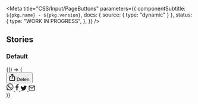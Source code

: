 

<Meta
  title="CSS/Input/PageButtons"
  parameters={{
    componentSubtitle: `${pkg.name} - ${pkg.version}`,
    docs: { source: { type: "dynamic" } },
    status: {
      type: "WORK IN PROGRESS",
    },
  }}
/>

<Description markdown={readme} />

## Stories

### Default

<Canvas>
  <Story name="Default">
    {() => (
      <div class="denhaag-page-buttons">
        <div>
          <button class="denhaag-button denhaag-share-button denhaag-page-buttons__outline-dark-action">
            <svg
              class="denhaag-page-buttons__outline-dark-action__icon"
              xmlns="http://www.w3.org/2000/svg"
              width="16"
              height="20"
              viewBox="0 0 16 21"
              fill="none"
            >
              <path
                d="M7.29289 0.792893C7.68342 0.402369 8.31658 0.402369 8.70711 0.792893L11.7071 3.79289C12.0976 4.18342 12.0976 4.81658 11.7071 5.20711C11.3166 5.59763 10.6834 5.59763 10.2929 5.20711L9 3.91421V13.5C9 14.0523 8.55228 14.5 8 14.5C7.44772 14.5 7 14.0523 7 13.5V3.91421L5.70711 5.20711C5.31658 5.59763 4.68342 5.59763 4.29289 5.20711C3.90237 4.81658 3.90237 4.18342 4.29289 3.79289L7.29289 0.792893ZM0 9.5C0 8.39543 0.895431 7.5 2 7.5H4C4.55228 7.5 5 7.94772 5 8.5C5 9.05228 4.55228 9.5 4 9.5H2V18.5H14V9.5H12C11.4477 9.5 11 9.05228 11 8.5C11 7.94772 11.4477 7.5 12 7.5H14C15.1046 7.5 16 8.39543 16 9.5V18.5C16 19.6046 15.1046 20.5 14 20.5H2C0.895431 20.5 0 19.6046 0 18.5V9.5Z"
                fill="currentColor"
              />
            </svg>
            Delen
          </button>
        </div>
        <div class="denhaag-share-button__options">
          <a
            href="https://twitter.com/messages/compose?recipient_id=XXXX"
            aria-label="Share this page on Twitter"
            class="denhaag-button denhaag-share-button__option"
          >
            <svg
              class="denhaag-share-button__option__icon"
              xmlns="http://www.w3.org/2000/svg"
              width="20"
              height="20"
              viewBox="0 0 20 20"
              fill="none"
            >
              <path
                d="M14.1999 11.8183C13.97 11.7037 12.8501 11.156 12.6416 11.0804C12.433 11.0032 12.2802 10.9658 12.1275 11.1949C11.977 11.4203 11.5385 11.9313 11.4064 12.0826C11.2727 12.2315 11.1398 12.243 10.9129 12.1399C10.6837 12.0253 9.9481 11.7847 9.07726 11.0055C8.39893 10.3982 7.94365 9.65342 7.80921 9.42425C7.67629 9.19509 7.79469 9.06905 7.90851 8.95446C8.0124 8.85134 8.13844 8.69092 8.25303 8.55495C8.36455 8.41668 8.40122 8.32502 8.4799 8.17606C8.55629 8.01564 8.51733 7.8896 8.4608 7.77578C8.40351 7.6612 7.94747 6.53828 7.7565 6.09064C7.57316 5.64453 7.38448 5.70106 7.24317 5.70106C7.11178 5.6896 6.95976 5.6896 6.80698 5.6896C6.65421 5.6896 6.40747 5.74613 6.19816 5.96384C5.98962 6.193 5.3999 6.743 5.3999 7.85446C5.3999 8.96592 6.21726 10.043 6.33108 10.2034C6.4449 10.3524 7.93907 12.644 10.2269 13.6295C10.7723 13.8586 11.1971 13.9961 11.5286 14.1099C12.074 14.2833 12.5713 14.2589 12.9647 14.2024C13.4032 14.1329 14.3145 13.6516 14.5047 13.1131C14.6995 12.5745 14.6995 12.1277 14.6422 12.0245C14.5857 11.9214 14.4359 11.8641 14.2068 11.761L14.1999 11.8183ZM10.0466 17.4466H10.0344C8.68233 17.4466 7.34247 17.0799 6.17296 16.3924L5.89796 16.229L3.03337 16.9738L3.80108 14.1894L3.61851 13.9029C2.86226 12.699 2.46046 11.3126 2.46046 9.88488C2.46046 5.7255 5.86358 2.33384 10.055 2.33384C12.0824 2.33384 13.9852 3.12446 15.4183 4.55675C16.8506 5.97682 17.6405 7.87967 17.6405 9.89634C17.6374 14.0549 14.2335 17.4474 10.0512 17.4474L10.0466 17.4466ZM16.5084 3.46668C14.7667 1.78307 12.475 0.832031 10.0344 0.832031C5.0065 0.832031 0.912818 4.90661 0.910527 9.91696C0.910527 11.5181 1.3299 13.0795 2.12893 14.4583L0.833374 19.1654L5.67261 17.9034C7.00636 18.6238 8.50664 19.0065 10.0344 19.0088H10.039C15.0692 19.0088 19.1644 14.9327 19.1667 9.92155C19.1667 7.49543 18.2195 5.21217 16.4969 3.49648"
                fill="currentColor"
              />
            </svg>
          </a>
          <a
            href="http://www.facebook.com/sharer.php?u=XXXX&t=XXXX"
            aria-label="Share this page on Facebook"
            class="denhaag-button denhaag-share-button__option"
          >
            <svg
              class="denhaag-share-button__option__icon"
              xmlns="http://www.w3.org/2000/svg"
              width="10"
              height="18"
              viewBox="0 0 10 18"
              fill="none"
            >
              <path
                d="M3.297 9.73218V17.3346H6.24327V9.742H8.69902L9.06514 6.77267H6.24327V4.88228C6.24327 4.02339 6.47318 3.43361 7.6542 3.43361H9.16671V0.783306C8.90531 0.747314 8.00851 0.667969 6.96527 0.667969C4.78824 0.667969 3.297 2.04711 3.297 4.58208V6.77022H0.833374V9.73218H3.297Z"
                fill="currentColor"
              />
            </svg>
          </a>
          <a
            href="https://twitter.com/messages/compose?recipient_id=XXXX"
            aria-label="Share this page on Twitter"
            class="denhaag-button denhaag-share-button__option"
          >
            <svg
              class="denhaag-share-button__option__icon"
              xmlns="http://www.w3.org/2000/svg"
              width="18"
              height="14"
              viewBox="0 0 18 14"
              fill="none"
            >
              <path
                d="M17.3007 1.94516C16.6861 2.21529 16.0299 2.39931 15.3389 2.48333C16.0431 2.05904 16.5847 1.39032 16.841 0.592437C16.1806 0.977838 15.4487 1.25838 14.6695 1.41463C14.0473 0.748681 13.1606 0.332031 12.1759 0.332031C10.2891 0.332031 8.75935 1.86183 8.75935 3.74647C8.75935 4.01729 8.79059 4.2777 8.84754 4.52699C6.00738 4.39297 3.49012 3.02914 1.80547 0.967421C1.50895 1.46879 1.34299 2.0514 1.34299 2.6861C1.34299 3.87355 1.94713 4.91726 2.86237 5.53043C2.30197 5.51237 1.77491 5.35821 1.31521 5.10267V5.14502C1.31521 6.80121 2.49086 8.1824 4.05537 8.49697C3.76858 8.57405 3.46582 8.61571 3.15541 8.61571C2.93737 8.61571 2.72835 8.59488 2.51933 8.55599C2.9575 9.91219 4.21717 10.901 5.71642 10.9288C4.5498 11.8447 3.07139 12.3906 1.47909 12.3906C1.20827 12.3906 0.938142 12.3746 0.666626 12.344C2.1867 13.312 3.9776 13.878 5.91432 13.878C12.2016 13.878 15.6354 8.67266 15.6354 4.1659C15.6354 4.02077 15.6354 3.87424 15.625 3.72842C16.2924 3.24996 16.875 2.64513 17.3333 1.95905L17.3007 1.94516Z"
                fill="currentColor"
              />
            </svg>
          </a>
          <a
            href="https://twitter.com/messages/compose?recipient_id=XXXX"
            aria-label="Share this page on Twitter"
            class="denhaag-button denhaag-share-button__option"
          >
            <svg
              class="denhaag-share-button__option__icon"
              xmlns="http://www.w3.org/2000/svg"
              width="18"
              height="14"
              viewBox="0 0 18 14"
              fill="none"
            >
              <path
                d="M0.666626 1.9987C0.666626 1.07822 1.41282 0.332031 2.33329 0.332031H15.6666C16.5871 0.332031 17.3333 1.07822 17.3333 1.9987V11.9987C17.3333 12.9192 16.5871 13.6654 15.6666 13.6654H2.33329C1.41282 13.6654 0.666626 12.9192 0.666626 11.9987V1.9987ZM3.59879 1.9987L8.99996 6.72472L14.4011 1.9987H3.59879ZM15.6666 3.106L9.54871 8.45918C9.23453 8.73409 8.76539 8.73409 8.45121 8.45918L2.33329 3.106V11.9987H15.6666V3.106Z"
                fill="currentColor"
              />
            </svg>
          </a>
        </div>
      </div>
    )}
  </Story>
</Canvas>

